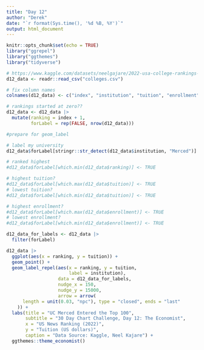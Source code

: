 ```yaml
---
title: "Day 12"
author: "Derek"
date: "`r format(Sys.time(), '%d %B, %Y')`"
output: html_document
---
```


```r
knitr::opts_chunk$set(echo = TRUE)
library("ggrepel")
library("ggthemes")
library("tidyverse")
```

```r
# https://www.kaggle.com/datasets/neelgajare/2022-usa-college-rankings-more
d12_data <- readr::read_csv("colleges.csv")

# fix column names
colnames(d12_data) <- c("index", "institution", "tuition", "enrollment")

# rankings started at zero??
d12_data <- d12_data |>
  mutate(ranking = index + 1,
         forLabel = rep(FALSE, nrow(d12_data)))
```

```r
#prepare for geom_label

# label my university
d12_data$forLabel[stringr::str_detect(d12_data$institution, "Merced")] <- TRUE

# ranked highest
#d12_data$forLabel[which.min(d12_data$ranking)] <- TRUE

# highest tuition?
#d12_data$forLabel[which.max(d12_data$tuition)] <- TRUE
# lowest tuition?
#d12_data$forLabel[which.min(d12_data$tuition)] <- TRUE

# highest enrollment?
#d12_data$forLabel[which.max(d12_data$enrollment)] <- TRUE
# lowest enrollment?
#d12_data$forLabel[which.min(d12_data$enrollment)] <- TRUE

d12_data_for_labels <- d12_data |>
  filter(forLabel)
```


```r
d12_data |>
  ggplot(aes(x = ranking, y = tuition)) +
  geom_point() +
  geom_label_repel(aes(x = ranking, y = tuition,
                       label = institution),
                   data = d12_data_for_labels,
                   nudge_x = 150,
                   nudge_y = 15000,
                   arrow = arrow(
      length = unit(0.03, "npc"), type = "closed", ends = "last"
    )) +
  labs(title = "UC Merced Entered the Top 100",
       subtitle = "30 Day Chart Challenge, Day 12: The Economist",
       x = "US News Ranking (2022)",
       y = "Tuition (US dollars)",
       caption = "Data Source: Kaggle, Neel Kajare") +
  ggthemes::theme_economist()
```

